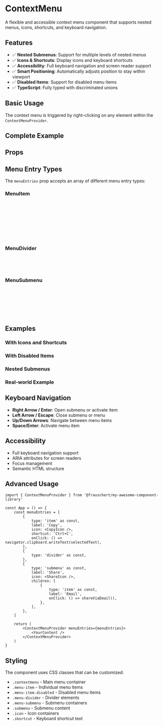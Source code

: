 
<Meta of={ContextMenuStories} />

# ContextMenu

A flexible and accessible context menu component that supports nested menus, icons, shortcuts, and keyboard navigation.

## Features

-   ✅ **Nested Submenus**: Support for multiple levels of nested menus
-   ✅ **Icons & Shortcuts**: Display icons and keyboard shortcuts
-   ✅ **Accessibility**: Full keyboard navigation and screen reader support
-   ✅ **Smart Positioning**: Automatically adjusts position to stay within viewport
-   ✅ **Disabled Items**: Support for disabled menu items
-   ✅ **TypeScript**: Fully typed with discriminated unions

## Basic Usage

The context menu is triggered by right-clicking on any element within the `ContextMenuProvider`.

<Canvas of={ContextMenuStories.Simple} />

## Complete Example

<Canvas of={ContextMenuStories.Default} />

## Props

<ArgTypes of={ContextMenuStories} />

## Menu Entry Types

The `menuEntries` prop accepts an array of different menu entry types:

### MenuItem

```typescript
{
  type: 'item'
  label: string
  onClick: () => void
  icon?: React.ReactNode
  disabled?: boolean
  shortcut?: string
}
```

### MenuDivider

```typescript
{
    type: 'divider'
}
```

### MenuSubmenu

```typescript
{
  type: 'submenu'
  label: string
  children: MenuEntry[]
  icon?: React.ReactNode
}
```

## Examples

### With Icons and Shortcuts

<Canvas of={ContextMenuStories.WithIconsAndShortcuts} />

### With Disabled Items

<Canvas of={ContextMenuStories.WithDisabledItems} />

### Nested Submenus

<Canvas of={ContextMenuStories.NestedSubmenus} />

### Real-world Example

<Canvas of={ContextMenuStories.FileManagerStyle} />

## Keyboard Navigation

-   **Right Arrow / Enter**: Open submenu or activate item
-   **Left Arrow / Escape**: Close submenu or menu
-   **Up/Down Arrows**: Navigate between menu items
-   **Space/Enter**: Activate menu item

## Accessibility

-   Full keyboard navigation support
-   ARIA attributes for screen readers
-   Focus management
-   Semantic HTML structure

## Advanced Usage

```tsx
import { ContextMenuProvider } from '@frauschert/my-awesome-component-library'

const App = () => {
    const menuEntries = [
        {
            type: 'item' as const,
            label: 'Copy',
            icon: <CopyIcon />,
            shortcut: 'Ctrl+C',
            onClick: () => navigator.clipboard.writeText(selectedText),
        },
        {
            type: 'divider' as const,
        },
        {
            type: 'submenu' as const,
            label: 'Share',
            icon: <ShareIcon />,
            children: [
                {
                    type: 'item' as const,
                    label: 'Email',
                    onClick: () => shareViaEmail(),
                },
            ],
        },
    ]

    return (
        <ContextMenuProvider menuEntries={menuEntries}>
            <YourContent />
        </ContextMenuProvider>
    )
}
```

## Styling

The component uses CSS classes that can be customized:

-   `.contextmenu` - Main menu container
-   `.menu-item` - Individual menu items
-   `.menu-item.disabled` - Disabled menu items
-   `.menu-divider` - Divider elements
-   `.menu-submenu` - Submenu containers
-   `.submenu` - Submenu content
-   `.icon` - Icon containers
-   `.shortcut` - Keyboard shortcut text
